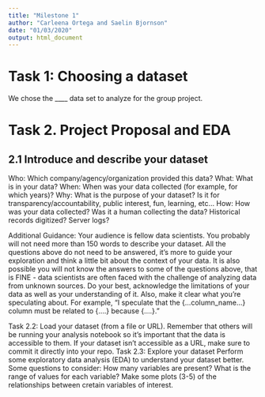 ```yaml
---
title: "Milestone 1"
author: "Carleena Ortega and Saelin Bjornson"
date: "01/03/2020"
output: html_document
---
```


# Task 1: Choosing a dataset

We chose the ____ data set to analyze for the group project.

# Task 2. Project Proposal and EDA

## 2.1 Introduce and describe your dataset

Who: Which company/agency/organization provided this data?
What: What is in your data?
When: When was your data collected (for example, for which years)?
Why: What is the purpose of your dataset? Is it for transparency/accountability, public interest, fun, learning, etc…
How: How was your data collected? Was it a human collecting the data? Historical records digitized? Server logs?

Additional Guidance: Your audience is fellow data scientists. You probably will not need more than 150 words to describe your dataset. All the questions above do not need to be answered, it’s more to guide your exploration and think a little bit about the context of your data. It is also possible you will not know the answers to some of the questions above, that is FINE - data scientists are often faced with the challenge of analyzing data from unknown sources. Do your best, acknowledge the limitations of your data as well as your understanding of it. Also, make it clear what you’re speculating about. For example, “I speculate that the {…column_name…} column must be related to {….} because {….}.”

Task 2.2: Load your dataset (from a file or URL).
Remember that others will be running your analysis notebook so it’s important that the data is accessible to them.
If your dataset isn’t accessible as a URL, make sure to commit it directly into your repo.
Task 2.3: Explore your dataset
Perform some exploratory data analysis (EDA) to understand your dataset better. Some questions to consider:
How many variables are present?
What is the range of values for each variable?
Make some plots (3-5) of the relationships between cretain variables of interest.